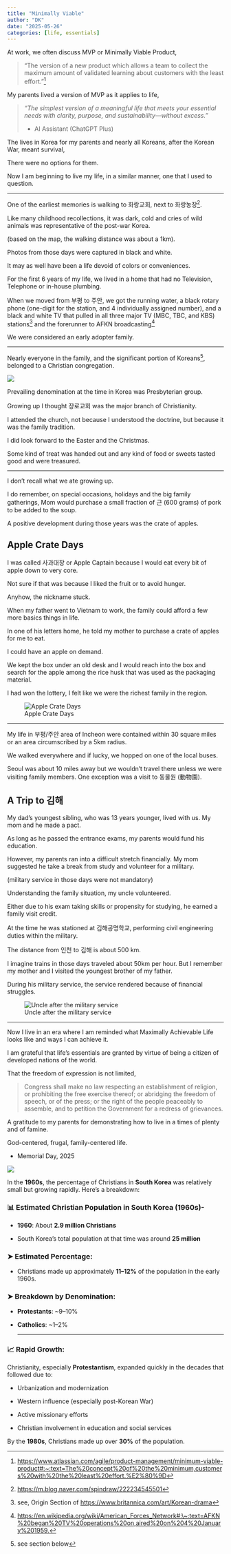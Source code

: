 ```yaml
---
title: "Minimally Viable"
author: "DK"
date: "2025-05-26"
categories: [life, essentials]
---
```


At work, we often discuss MVP or Minimally Viable Product,

> “The version of a new product which allows a team to collect the maximum amount of validated learning about customers with the least effort.”[^1]

[^1]: <https://www.atlassian.com/agile/product-management/minimum-viable-product#:~:text=The%20concept%20of%20the%20minimum,customers%20with%20the%20least%20effort.%E2%80%9D>

My parents lived a version of MVP as it applies to life,

> *"The simplest version of a meaningful life that meets your essential needs with clarity, purpose, and sustainability—without excess."*
>
> -   AI Assistant (ChatGPT Plus)

The lives in Korea for my parents and nearly all Koreans, after the Korean War, meant survival,

There were no options for them.

Now I am beginning to live my life, in a similar manner, one that I used to question.

------------------------------------------------------------------------

One of the earliest memories is walking to 화랑교회, next to 화랑농장[^2].

[^2]: <https://m.blog.naver.com/spindraw/222234545501>

Like many childhood recollections, it was dark, cold and cries of wild animals was representative of the post-war Korea.

(based on the map, the walking distance was about a 1km).

Photos from those days were captured in black and white.

It may as well have been a life devoid of colors or conveniences.

For the first 6 years of my life, we lived in a home that had no Television, Telephone or in-house plumbing.

When we moved from 부평 to 주안, we got the running water, a black rotary phone (one-digit for the station, and 4 individually assigned number), and a black and white TV that pulled in all three major TV (MBC, TBC, and KBS) stations[^3] and the forerunner to AFKN broadcasting[^4]

[^3]: see, Origin Section of <https://www.britannica.com/art/Korean-drama>

[^4]: [https://en.wikipedia.org/wiki/American_Forces_Network#:\\\~:text=AFKN%20began%20TV%20operations%20on,aired%20on%204%20January%201959.](https://en.wikipedia.org/wiki/American_Forces_Network#:~:text=AFKN%20began%20TV%20operations%20on,aired%20on%204%20January%201959.){.uri}

We were considered an early adopter family.

------------------------------------------------------------------------

Nearly everyone in the family, and the significant portion of Koreans[^5], belonged to a Christian congregation.

[^5]: see section below

![](images/christians_korea.png)

Prevailing denomination at the time in Korea was Presbyterian group.

Growing up I thought 장로교회 was the major branch of Christianity.

I attended the church, not because I understood the doctrine, but because it was the family tradition.

I did look forward to the Easter and the Christmas.

Some kind of treat was handed out and any kind of food or sweets tasted good and were treasured.

------------------------------------------------------------------------

I don't recall what we ate growing up.

I do remember, on special occasions, holidays and the big family gatherings, Mom would purchase a small fraction of 근 (600 grams) of pork to be added to the soup.

A positive development during those years was the crate of apples.

## Apple Crate Days

I was called 사과대장 or Apple Captain because I would eat every bit of apple down to very core.

Not sure if that was because I liked the fruit or to avoid hunger.

Anyhow, the nickname stuck.

When my father went to Vietnam to work, the family could afford a few more basics things in life.

In one of his letters home, he told my mother to purchase a crate of apples for me to eat.

I could have an apple on demand.

We kept the box under an old desk and I would reach into the box and search for the apple among the rice husk that was used as the packaging material.

I had won the lottery, I felt like we were the richest family in the region.

![Apple Crate Days](images/EPSON017-EDIT.jpg)

------------------------------------------------------------------------

My life in 부평/주안 area of Incheon were contained within 30 square miles or an area circumscribed by a 5km radius.

We walked everywhere and if lucky, we hopped on one of the local buses.

Seoul was about 10 miles away but we wouldn't travel there unless we were visiting family members. One exception was a visit to 동물원 (動物園).

## A Trip to 김해

My dad's youngest sibling, who was 13 years younger, lived with us. My mom and he made a pact.

As long as he passed the entrance exams, my parents would fund his education.

However, my parents ran into a difficult stretch financially. My mom suggested he take a break from study and volunteer for a military.

(military service in those days were not mandatory)

Understanding the family situation, my uncle volunteered.

Either due to his exam taking skills or propensity for studying, he earned a family visit credit.

At the time he was stationed at 김해공명학교, performing civil engineering duties within the military.

The distance from 인천 to 김해 is about 500 km.

I imagine trains in those days traveled about 50km per hour. But I remember my mother and I visited the youngest brother of my father.

During his military service, the service rendered because of financial struggles.

![Uncle after the military service](images/EPSON019-EDIT.jpg)

------------------------------------------------------------------------

Now I live in an era where I am reminded what Maximally Achievable Life looks like and ways I can achieve it.

I am grateful that life's essentials are granted by virtue of being a citizen of developed nations of the world.

That the freedom of expression is not limited,

> Congress shall make no law respecting an establishment of religion, or prohibiting the free exercise thereof; or abridging the freedom of speech, or of the press; or the right of the people peaceably to assemble, and to petition the Government for a redress of grievances.

A gratitude to my parents for demonstrating how to live in a times of plenty and of famine.

God-centered, frugal, family-centered life.

-   Memorial Day, 2025

![](images/20250515_113048.jpg)

In the **1960s**, the percentage of Christians in **South Korea** was relatively small but growing rapidly. Here's a breakdown:

### 📊 Estimated Christian Population in South Korea (1960s)-

-   **1960**: About **2.9 million Christians**

<!-- -->

-   South Korea's total population at that time was around **25 million**

### ➤ Estimated Percentage:

-   Christians made up approximately **11–12%** of the population in the early 1960s.

### ➤ Breakdown by Denomination:

-   **Protestants**: \~9–10%

<!-- -->

-   **Catholics**: \~1–2%

    ------------------------------------------------------------------------

### 📈 Rapid Growth:

Christianity, especially **Protestantism**, expanded quickly in the decades that followed due to:

-   Urbanization and modernization

<!-- -->

-   Western influence (especially post-Korean War)

-   Active missionary efforts

-   Christian involvement in education and social services

By the **1980s**, Christians made up over **30%** of the population.
